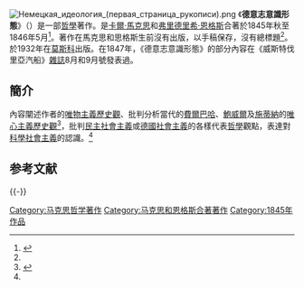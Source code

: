 {{Refimprove|time=2021-11-20T14:31:58+00:00}}
[[File:Немецкая_идеология_(первая_страница_рукописи).png|thumb]]
《'''德意志意識形態'''》（{{lang-de|''Die deutsche Ideologie''}}）是一部[[哲學|哲學]]著作。是[[卡爾·馬克思|卡爾·馬克思]]和[[弗里德里希·恩格斯|弗里德里希·恩格斯]]合著於1845年秋至1846年5月<ref name=讀>{{cite book |title=《馬克思主義經典解讀》 |author=呂靜 |location=北京 |publisher=[[人民日報出版社|人民日報出版社]] |year=2010 }}</ref>{{rp|17}}。著作在馬克思和思格斯生前沒有出版，以手稿保存，沒有總標題<ref name=讀/>{{rp|17}}。於1932年在[[莫斯科|莫斯科]]出版。在1847年，《德意志意識形態》的部分內容在《威斯特伐里亞汽船》[[雜誌|雜誌]]8月和9月號發表過。

==簡介==
內容闡述作者的[[歷史唯物主義|唯物主義歷史觀]]、批判分析當代的[[費爾巴哈|費爾巴哈]]、[[布鲁诺·鲍威尔|鮑威爾]]及[[施蒂納|施蒂納]]的[[唯心主義|唯心主義歷史觀]]<ref name="單行本-巴加圖利亞">{{cite book |author1=卡爾·馬克思 |author2=弗雷德里希·恩格斯 |editor=巴加圖利亞 |title=巴加圖利亞版《德意志意識形態·費爾巴哈》 |publisher=南京大學出版社 |location=南京 |isbn=978-7-305-07618-3 |edition=第一版}}</ref>{{Rp|31-35}}，批判[[民主社會主義|民主社會主義]]或[[王朝社會主義|德國社會主義]]的各樣代表[[哲學|哲學]]觀點，表達對[[科學社會主義|科學社會主義]]的認識。<ref name="單行本-巴加圖利亞" />{{Rp|40-68}}

== 参考文献 ==
{{Reflist}}

{{-}}
{{马恩著作}}
{{Authority control}}

[[Category:马克思哲学著作|Category:马克思哲学著作]]
[[Category:马克思和恩格斯合著著作|Category:马克思和恩格斯合著著作]]
[[Category:1845年作品|Category:1845年作品]]

{{book-stub}}